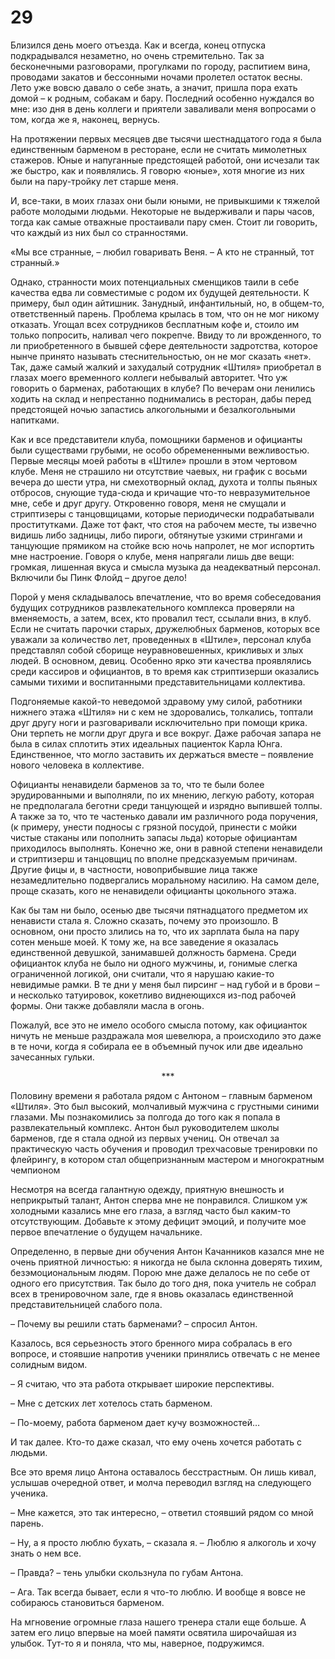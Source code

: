 # 29 {-}

Близился день моего отъезда. Как и всегда, конец отпуска подкрадывался незаметно, но очень стремительно. Так за бесконечными разговорами, прогулками по городу, распитием вина, проводами закатов и бессонными ночами пролетел остаток весны. Лето уже вовсю давало о себе знать, а значит, пришла пора ехать домой – к родным, собакам и бару. Последний особенно нуждался во мне: изо дня в день коллеги и приятели заваливали меня вопросами о том, когда же я, наконец, вернусь. 

На протяжении первых месяцев две тысячи шестнадцатого года я была единственным барменом в ресторане, если не считать мимолетных стажеров. Юные и напуганные предстоящей работой, они исчезали так же быстро, как и появлялись. Я говорю «юные», хотя многие из них были на пару-тройку лет старше меня. 

И, все-таки, в моих глазах они были юными, не привыкшими к тяжелой работе молодыми людьми. Некоторые не выдерживали и пары часов, тогда как самые отважные простаивали пару смен. Стоит ли говорить, что каждый из них был со странностями. 

«Мы все странные, – любил говаривать Веня. – А кто не странный, тот странный.»

Однако, странности моих потенциальных сменщиков таили в себе качества едва ли совместимые с родом их будущей деятельности. К примеру, был один айтишник. Занудный, инфантильный, но, в общем-то, ответственный парень. Проблема крылась в том, что он не мог никому отказать. Угощал всех сотрудников бесплатным кофе и, стоило им только попросить, наливал чего покрепче. Ввиду то ли врожденного, то ли приобретенного в бывшей сфере деятельности задротства, которое нынче принято называть стеснительностью, он не мог сказать «нет». Так, даже самый жалкий и захудалый сотрудник «Штиля» приобретал в глазах моего временного коллеги небывалый авторитет. Что уж говорить о барменах, работающих в клубе? По вечерам они ленились ходить на склад и непрестанно поднимались в ресторан, дабы перед предстоящей ночью запастись алкогольными и безалкогольными напитками. 

Как и все представители клуба, помощники барменов и официанты были существами грубыми, не особо обремененными вежливостью. Первые месяцы моей работы в «Штиле» прошли в этом чертовом клубе. Меня не страшило ни отсутствие чаевых, ни график с восьми вечера до шести утра, ни смехотворный оклад, духота и толпы пьяных отбросов, снующие туда-сюда и кричащие что-то невразумительное мне, себе и друг другу. Откровенно говоря, меня не смущали и стриптизеры с танцовщицами, которые периодически подрабатывали проститутками. Даже тот факт, что стоя на рабочем месте, ты извечно видишь либо задницы, либо пироги, обтянутые узкими стрингами и танцующие прямиком на стойке всю ночь напролет, не мог испортить мне настроение. Говоря о клубе, меня напрягали лишь две вещи: громкая, лишенная вкуса и смысла музыка да неадекватный персонал. Включили бы Пинк Флойд – другое дело!

Порой у меня складывалось впечатление, что во время собеседования будущих сотрудников развлекательного комплекса проверяли на вменяемость, а затем, всех, кто провалил тест, ссылали вниз, в клуб. Если не считать парочки старых, дружелюбных барменов, которых все уважали за количество лет, проведенных в «Штиле», персонал клуба представлял собой сборище неуравновешенных, крикливых и злых людей. В основном, девиц. Особенно ярко эти качества проявлялись среди кассиров и официантов, в то время как стриптизерши оказались самыми тихими и воспитанными представительницами коллектива. 

Подгоняемые какой-то неведомой здравому уму силой, работники нижнего этажа «Штиля» ни с кем не здоровались, толкались, топтали друг другу ноги и разговаривали исключительно при помощи крика. Они терпеть не могли друг друга и все вокруг. Даже рабочая запара не была в силах сплотить этих идеальных пациенток Карла Юнга. Единственное, что могло заставить их держаться вместе – появление нового человека в коллективе. 

Официанты ненавидели барменов за то, что те были более эрудированными и выполняли, по их мнению, легкую работу, которая не предполагала беготни среди танцующей и изрядно выпившей толпы. А также за то, что те частенько давали им различного рода поручения, (к примеру, унести подносы с грязной посудой, принести с мойки чистые стаканы или пополнить запасы льда) которые официантам приходилось выполнять. Конечно же, они в равной степени ненавидели и стриптизерш и танцовщиц по вполне предсказуемым причинам. Другие фицы и, в частности, новоприбывшие лица также незамедлительно подвергались моральному насилию. На самом деле, проще сказать, кого не ненавидели официанты цокольного этажа. 

Как бы там ни было, осенью две тысячи пятнадцатого предметом их ненависти стала я. Сложно сказать, почему это произошло. В основном, они просто злились на то, что их зарплата была на пару сотен меньше моей. К тому же, на все заведение я оказалась единственной девушкой, занимавшей должность бармена. Среди официанток клуба не было ни одного мужчины, и, гонимые слегка ограниченной логикой, они считали, что я нарушаю какие-то невидимые рамки. В те дни у меня был пирсинг – над губой и в брови – и несколько татуировок, кокетливо виднеющихся из-под рабочей формы. Они также добавляли масла в огонь. 

Пожалуй, все это не имело особого смысла потому, как официанток ничуть не меньше раздражала моя шевелюра, а происходило это даже в те ночи, когда я собирала ее в объемный пучок или две идеально зачесанных гульки. 

<div style="text-align: center;">***</div>

Половину времени я работала рядом с Антоном – главным барменом «Штиля». Это был высокий, молчаливый мужчина с грустными синими глазами. Мы познакомились за полгода до того как я попала в развлекательный комплекс. Антон был руководителем школы барменов, где я стала одной из первых учениц. Он отвечал за практическую часть обучения и проводил трехчасовые тренировки по флейрингу, в котором стал общепризнанным мастером и многократным чемпионом

Несмотря на всегда галантную одежду, приятную внешность и неприкрытый талант, Антон сперва мне не понравился. Слишком уж холодными казались мне его глаза, а взгляд часто был каким-то отсутствующим. Добавьте к этому дефицит эмоций, и получите мое первое впечатление о будущем начальнике. 

Определенно, в первые дни обучения Антон Качанников казался мне не очень приятной личностью: я никогда не была склонна доверять тихим, безэмоциональным людям. Порою мне даже делалось не по себе от одного его присутствия. Так было до того дня, пока учитель не собрал всех в тренировочном зале, где я вновь оказалась единственной представительницей слабого пола.

– Почему вы решили стать барменами? – спросил Антон.

Казалось, вся серьезность этого бренного мира собралась в его вопросе, и стоявшие напротив ученики принялись отвечать с не менее солидным видом.

– Я считаю, что эта работа открывает широкие перспективы.

– Мне с детских лет хотелось стать барменом.

– По-моему, работа барменом дает кучу возможностей…

И так далее. Кто-то даже сказал, что ему очень хочется работать с людьми.

Все это время лицо Антона оставалось бесстрастным. Он лишь кивал, услышав очередной ответ, и молча переводил взгляд на следующего ученика.

– Мне кажется, это так интересно, – ответил стоявший рядом со мной парень.

– Ну, а я просто люблю бухать, – сказала я. – Люблю я алкоголь и хочу знать о нем все. 

– Правда? – тень улыбки скользнула по губам Антона.

– Ага. Так всегда бывает, если я что-то люблю. И вообще я вовсе не собираюсь становиться барменом.

На мгновение огромные глаза нашего тренера стали еще больше. А затем его лицо впервые на моей памяти освятила широчайшая из улыбок. Тут-то я и поняла, что мы, наверное, подружимся. 


